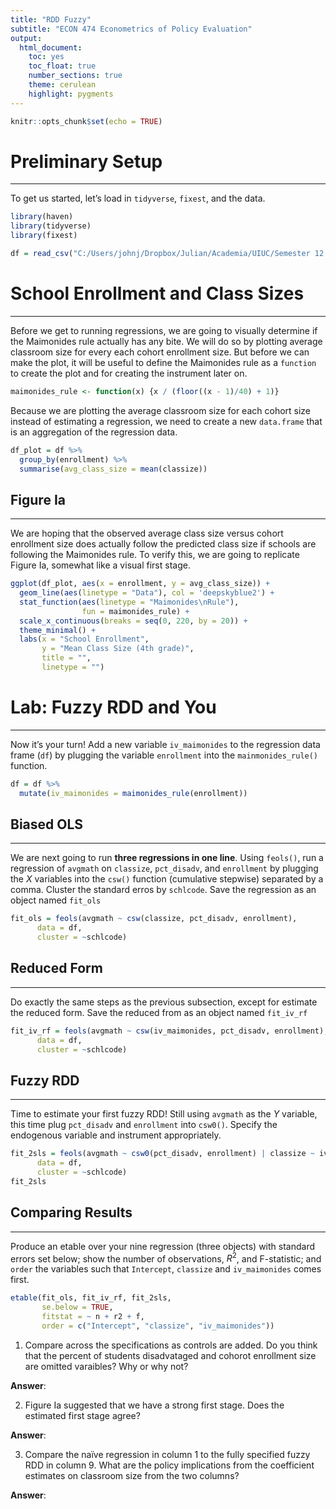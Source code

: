 ```yaml
---
title: "RDD Fuzzy"
subtitle: "ECON 474 Econometrics of Policy Evaluation"
output: 
  html_document:
    toc: yes
    toc_float: true
    number_sections: true
    theme: cerulean
    highlight: pygments
---
```


```r
knitr::opts_chunk$set(echo = TRUE)
```


# Preliminary Setup
********************************************************************************

To get us started, let's load in `tidyverse`, `fixest`, and the data.


```r
library(haven)
library(tidyverse)
library(fixest)

df = read_csv("C:/Users/johnj/Dropbox/Julian/Academia/UIUC/Semester 12 Spring 2023/ECON474sp23/Data/RDD3 Angrist and Lavy grade5.csv")
```



# School Enrollment and Class Sizes
********************************************************************************


Before we get to running regressions, we are going to visually determine if the Maimonides rule actually has any bite.
We will do so by plotting average classroom size for every each cohort enrollment size.
But before we can make the plot, it will be useful to define the Maimonides rule as a `function` to create the plot and for creating the instrument later on.


```r
maimonides_rule <- function(x) {x / (floor((x - 1)/40) + 1)}
```

Because we are plotting the average classroom size for each cohort size instead of estimating a regression, we need to create a new `data.frame` that is an aggregation of the regression data.


```r
df_plot = df %>%
  group_by(enrollment) %>%
  summarise(avg_class_size = mean(classize))
```


## Figure Ia
**********************************************************************

We are hoping that the observed average class size versus cohort enrollment size does actually follow the predicted class size if schools are following the Maimonides rule. 
To verify this, we are going to replicate Figure Ia, somewhat like a visual first stage.

```r
ggplot(df_plot, aes(x = enrollment, y = avg_class_size)) +
  geom_line(aes(linetype = "Data"), col = 'deepskyblue2') +
  stat_function(aes(linetype = "Maimonides\nRule"), 
                fun = maimonides_rule) +
  scale_x_continuous(breaks = seq(0, 220, by = 20)) +
  theme_minimal() + 
  labs(x = "School Enrollment", 
       y = "Mean Class Size (4th grade)",
       title = "",
       linetype = "")
```






# Lab: Fuzzy RDD and You
********************************************************************************

Now it's your turn! 
Add a new variable `iv_maimonides` to the regression data frame (`df`) by plugging the variable `enrollment` into the `mainmonides_rule()` function.

```r
df = df %>%
  mutate(iv_maimonides = maimonides_rule(enrollment))
```



## Biased OLS
**********************************************************************


We are next going to run **three regressions in one line**.
Using `feols()`, run a regression of `avgmath` on `classize`, `pct_disadv`, and `enrollment` by plugging the $X$ variables into the `csw()` function (cumulative stepwise) separated by a comma.
Cluster the standard erros by `schlcode`.
Save the regression as an object named `fit_ols`

```r
fit_ols = feols(avgmath ~ csw(classize, pct_disadv, enrollment), 
      data = df,
      cluster = ~schlcode)
```


## Reduced Form
**********************************************************************

Do exactly the same steps as the previous subsection, except for estimate the reduced form.
Save the reduced from as an object named `fit_iv_rf`


```r
fit_iv_rf = feols(avgmath ~ csw(iv_maimonides, pct_disadv, enrollment), 
      data = df,
      cluster = ~schlcode)
```

## Fuzzy RDD
**********************************************************************

Time to estimate your first fuzzy RDD!
Still using `avgmath` as the $Y$ variable, this time plug `pct_disadv` and `enrollment` into `csw0()`.
Specify the endogenous variable and instrument appropriately.

```r
fit_2sls = feols(avgmath ~ csw0(pct_disadv, enrollment) | classize ~ iv_maimonides, 
      data = df,
      cluster = ~schlcode)
fit_2sls
```


## Comparing Results
**********************************************************************

Produce an etable over your nine regression (three objects) with standard errors set below; show the number of observations, $R^2$, and F-statistic; and `order` the variables such that `Intercept`, `classize` and `iv_maimonides` comes first.

```r
etable(fit_ols, fit_iv_rf, fit_2sls,
       se.below = TRUE,
       fitstat = ~ n + r2 + f,
       order = c("Intercept", "classize", "iv_maimonides"))
```


1. Compare across the specifications as controls are added. Do you think that the percent of students disadvataged and cohorot enrollment size are omitted varaibles? Why or why not?

**Answer**:

2. Figure Ia suggested that we have a strong first stage. Does the estimated first stage agree?

**Answer**:

3. Compare the naïve regression in column 1 to the fully specified fuzzy RDD in column 9. What are the policy implications from the coefficient estimates on classroom size from the two columns? 

**Answer**:
